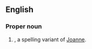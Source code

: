 {{also|Joann|Jo-Ann}}
==English==

===Proper noun===
{{en-proper noun}}

# {{given name|female|from=Hebrew}}, a spelling variant of [[Joanne]].